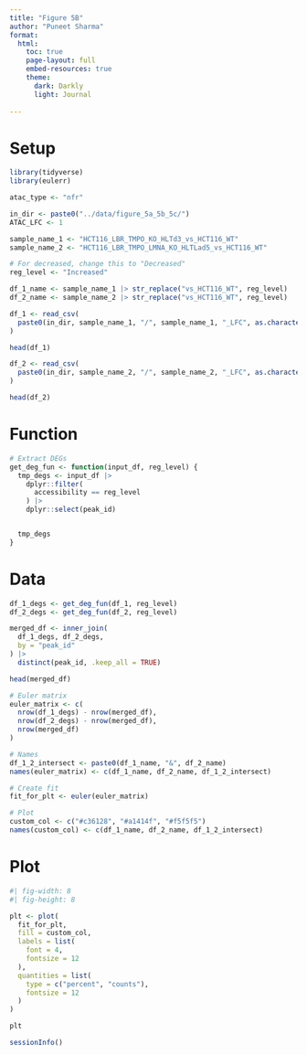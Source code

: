 ```yaml
---
title: "Figure 5B"
author: "Puneet Sharma"
format:
  html:
    toc: true
    page-layout: full
    embed-resources: true
    theme: 
      dark: Darkly
      light: Journal
      
---
```


# Setup

```r
library(tidyverse)
library(eulerr)
```


```r
atac_type <- "nfr"

in_dir <- paste0("../data/figure_5a_5b_5c/")
ATAC_LFC <- 1

sample_name_1 <- "HCT116_LBR_TMPO_KO_HLTd3_vs_HCT116_WT"
sample_name_2 <- "HCT116_LBR_TMPO_LMNA_KO_HLTLad5_vs_HCT116_WT"

# For decreased, change this to "Decreased"
reg_level <- "Increased"

df_1_name <- sample_name_1 |> str_replace("vs_HCT116_WT", reg_level)
df_2_name <- sample_name_2 |> str_replace("vs_HCT116_WT", reg_level)
```


```r
df_1 <- read_csv(
  paste0(in_dir, sample_name_1, "/", sample_name_1, "_LFC", as.character(ATAC_LFC), "_DESeq2_apeglm_res.csv")
)

head(df_1)
```

```r
df_2 <- read_csv(
  paste0(in_dir, sample_name_2, "/", sample_name_2, "_LFC", as.character(ATAC_LFC), "_DESeq2_apeglm_res.csv")
)

head(df_2)
```

# Function

```r
# Extract DEGs
get_deg_fun <- function(input_df, reg_level) {
  tmp_degs <- input_df |>
    dplyr::filter(
      accessibility == reg_level
    ) |>
    dplyr::select(peak_id)


  tmp_degs
}
```

# Data

```r
df_1_degs <- get_deg_fun(df_1, reg_level)
df_2_degs <- get_deg_fun(df_2, reg_level)
```

```r
merged_df <- inner_join(
  df_1_degs, df_2_degs,
  by = "peak_id"
) |>
  distinct(peak_id, .keep_all = TRUE)

head(merged_df)
```


```r
# Euler matrix
euler_matrix <- c(
  nrow(df_1_degs) - nrow(merged_df),
  nrow(df_2_degs) - nrow(merged_df),
  nrow(merged_df)
)

# Names
df_1_2_intersect <- paste0(df_1_name, "&", df_2_name)
names(euler_matrix) <- c(df_1_name, df_2_name, df_1_2_intersect)

# Create fit
fit_for_plt <- euler(euler_matrix)

# Plot
custom_col <- c("#c36128", "#a1414f", "#f5f5f5")
names(custom_col) <- c(df_1_name, df_2_name, df_1_2_intersect)
```

# Plot

```r
#| fig-width: 8
#| fig-height: 8

plt <- plot(
  fit_for_plt,
  fill = custom_col,
  labels = list(
    font = 4,
    fontsize = 12
  ),
  quantities = list(
    type = c("percent", "counts"),
    fontsize = 12
  )
)

plt
```


```r
sessionInfo()
```

